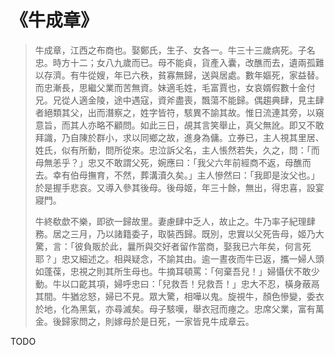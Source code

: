 # 《牛成章》

> 牛成章，江西之布商也。娶鄭氏，生子、女各一。牛三十三歲病死。子名忠。時方十二；女八九歲而已。母不能貞，貨產入囊，改醮而去，遺兩孤難以存濟。有牛從嫂，年已六秩，貧寡無歸，送與居處。數年嫗死，家益替。而忠漸長，思繼父業而苦無資。妹適毛姓，毛富賈也，女哀婿假數十金付兄。兄從人適金陵，途中遇寇，資斧盡喪，飄蕩不能歸。偶趨典肆，見主肆者絕類其父，出而潛察之，姓字皆符，駭異不諭其故。惟日流連其旁，以窺意旨，而其人亦略不顧問。如此三日，覘其言笑舉止，真父無訛。即又不敢拜識，乃自陳於群小，求以同鄉之故，進身為傭。立券已，主人視其里居、姓氏，似有所動，問所從來。忠泣訴父名，主人悵然若失，久之，問：「而母無恙乎？」忠又不敢謂父死，婉應曰：「我父六年前經商不返，母醮而去。幸有伯母撫育，不然，葬溝瀆久矣。」主人慘然曰：「我即是汝父也。」於是握手悲哀。又導入參其後母。後母姬，年三十餘，無出，得忠喜，設宴寢門。
>
> 牛終欷歔不樂，即欲一歸故里。妻慮肆中乏人，故止之。牛乃率子紀理肆務。居之三月，乃以諸籍委子，取裝西歸。既別，忠實以父死告母，姬乃大驚，言：「彼負販於此，曩所與交好者留作當商，娶我已六年矣，何言死耶？」忠又細述之。相與疑念，不諭其由。逾一晝夜而牛已返，攜一婦人頭如蓬葆，忠視之則其所生母也。牛摘耳頓罵：「何棄吾兒！」婦懾伏不敢少動。牛以口齕其項，婦呼忠曰：「兒救吾！兒救吾！」忠大不忍，橫身蔽鬲其間。牛猶忿怒，婦已不見。眾大驚，相嘩以鬼。旋視牛，顏色慘變，委衣於地，化為黑氣，亦尋滅矣。母子駭嘆，舉衣冠而瘞之。忠席父業，富有萬金。後歸家問之，則嫁母於是日死，一家皆見牛成章云。

TODO
